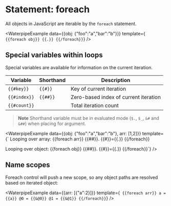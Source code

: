 <Module name="waterpipe" />

# Statement: foreach

All objects in JavaScript are iterable by the `foreach` statement.

<WaterpipeExample
    data={{obj: {"foo":"a","bar":"b"}}}
    template={`
{{foreach obj}}
{{.}}
{{/foreach}}`}
/>

## Special variables within loops

Special variables are available for information on the current iteration.

Variable | Shorthand | Description
| - | - | - |
`{{#key}}` | `{{#}}` | Key of current iteration
`{{#index}}` | `{{##}}` | Zero-based index of current iteration
`{{#count}}` |  | Total iteration count

> **Note**
  Shorthand variable must be in evaluated mode (`$.`, `$_`, `&#` and `&##`) when placing for argument.

<WaterpipeExample
    data={{obj: {"foo":"a","bar":"b"}, arr: [1,2]}}
    template={`
Looping over array:
{{foreach arr}}
{{##}}. {{#}}={{.}}
{{/foreach}}

Looping over object:
{{foreach obj}}
{{##}}. {{#}}={{.}}
{{/foreach}}`}
/>

## Name scopes

Foreach control will push a new scope, so any object paths are resolved based on iterated object:

<WaterpipeExample
    data={{arr: [{"a":2}]}}
    template={`
{{foreach arr}}
a = {{a}}
@0 = {{&@0}}
@1 = {{&@1}}
{{/foreach}}`}
/>
